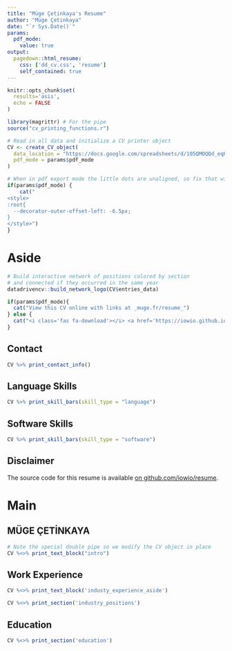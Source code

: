 ```yaml
---
title: "Müge Çetinkaya's Resume"
author: "Müge Çetinkaya"
date: "`r Sys.Date()`"
params:
  pdf_mode:
    value: true
output:
  pagedown::html_resume:
    css: ['dd_cv.css', 'resume']
    self_contained: true
---
```


```r
knitr::opts_chunk$set(
  results='asis', 
  echo = FALSE
)

library(magrittr) # For the pipe
source("cv_printing_functions.r")

# Read in all data and initialize a CV printer object
CV <- create_CV_object(
  data_location = "https://docs.google.com/spreadsheets/d/105QMOQQd_eqK5RtstHvk8k7o5gHwY3kshMQFbUrbZ1M",  
  pdf_mode = params$pdf_mode
)
```


```r
# When in pdf export mode the little dots are unaligned, so fix that with some conditional CSS.
if(params$pdf_mode) {
    cat("
<style>
:root{
  --decorator-outer-offset-left: -6.5px;
}
</style>")
}
```


Aside
================================================================================

```r
# Build interactive network of positions colored by section
# and connected if they occurred in the same year
datadrivencv::build_network_logo(CV$entries_data)
```

```r
if(params$pdf_mode){
  cat("View this CV online with links at _muge.fr/resume_")
} else {
  cat("<i class='fas fa-download'></i> <a href='https://iowio.github.io/resume/muge-cetinkaya.pdf'>Download PDF</a>")
}
```

Contact {#contact}
--------------------------------------------------------------------------------

```r
CV %>% print_contact_info()
```



Language Skills {#languageskills}
--------------------------------------------------------------------------------

```r
CV %>% print_skill_bars(skill_type = "language")
```

Software Skills {#softwareskills}
--------------------------------------------------------------------------------

```r
CV %>% print_skill_bars(skill_type = "software")
```



Disclaimer {#disclaimer}
--------------------------------------------------------------------------------

The source code for this resume is available [on github.com/iowio/resume](https://github.com/iowio/resume).


Main
================================================================================

MÜGE ÇETİNKAYA {#title}
--------------------------------------------------------------------------------

```r
# Note the special double pipe so we modify the CV object in place
CV %<>% print_text_block("intro") 
```


Work Experience {data-icon=suitcase}
--------------------------------------------------------------------------------

::: aside
```r
CV %<>% print_text_block('industy_experience_aside')
```
:::

```r
CV %<>% print_section('industry_positions')
```


Education {data-icon=graduation-cap data-concise=true}
--------------------------------------------------------------------------------

```r
CV %<>% print_section('education')
```